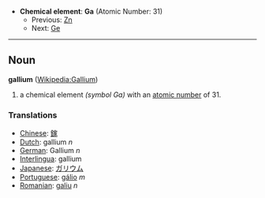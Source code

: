 *'''Chemical element''': '''Ga''' (Atomic Number: 31)
**Previous: [[Zinc|Zn]]
**Next: [[Germanium|Ge]]
----
== Noun ==
'''gallium''' ([[en:Gallium|Wikipedia:Gallium]])

# a chemical element ''(symbol Ga)'' with an [[atomic number]] of 31.

===Translations===
*[[Chinese]]: [[鎵]]
*[[Dutch]]: gallium ''n''
*[[German]]: Gallium ''n''
*[[Interlingua]]: gallium
*[[Japanese]]: [[ガリウム]]
*[[Portuguese]]: [[gálio]] ''m''
*[[Romanian]]: [[galiu]] ''n''